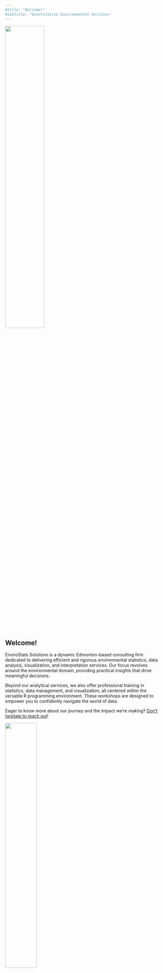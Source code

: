 ```yaml
---
#title: "Welcome!"
#subtitle: "Quantitative Environmental Services"
---
```


![](images/envirostats_logo_transparent.png){fig-align="center" width="50%"}

## Welcome!

EnviroStats Solutions is a dynamic Edmonton-based consulting firm dedicated to delivering efficient and rigorous environmental statistics, data analysis, visualization, and interpretation services. Our focus revolves around the environmental domain, providing practical insights that drive meaningful decisions.

Beyond our analytical services, we also offer professional training in statistics, data management, and visualization, all centered within the versatile R programming environment. These workshops are designed to empower you to confidently navigate the world of data.

Eager to know more about our journey and the impact we're making? [Don't hesitate to reach out](mailto:%20info@envirostats.ca)!

![](images/bitmap.png){fig-align="center" width="45%"}
